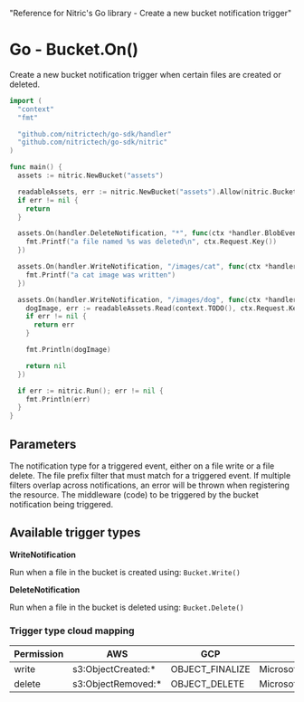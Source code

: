   "Reference for Nitric's Go library - Create a new bucket notification trigger"

# Go - Bucket.On()

Create a new bucket notification trigger when certain files are created or deleted.

```go
import (
  "context"
  "fmt"

  "github.com/nitrictech/go-sdk/handler"
  "github.com/nitrictech/go-sdk/nitric"
)

func main() {
  assets := nitric.NewBucket("assets")

  readableAssets, err := nitric.NewBucket("assets").Allow(nitric.BucketRead)
  if err != nil {
    return
  }

  assets.On(handler.DeleteNotification, "*", func(ctx *handler.BlobEventContext) {
    fmt.Printf("a file named %s was deleted\n", ctx.Request.Key())
  })

  assets.On(handler.WriteNotification, "/images/cat", func(ctx *handler.BlobEventContext) {
    fmt.Printf("a cat image was written")
  })

  assets.On(handler.WriteNotification, "/images/dog", func(ctx *handler.BlobEventContext) error {
    dogImage, err := readableAssets.Read(context.TODO(), ctx.Request.Key())
    if err != nil {
      return err
    }

    fmt.Println(dogImage)

    return nil
  })

  if err := nitric.Run(); err != nil {
    fmt.Println(err)
  }
}
```

## Parameters

<Properties>
  <Property
    name="notificationType"
    required
    type="WriteNotification or DeleteNotification"
  >
    The notification type for a triggered event, either on a file write or a
    file delete.
  </Property>
  <Property name="notificationPrefixFilter" required type="string">
    The file prefix filter that must match for a triggered event. If multiple
    filters overlap across notifications, an error will be thrown when
    registering the resource.
  </Property>
  <Property name="middleware" required type="interface{}">
    The middleware (code) to be triggered by the bucket notification being
    triggered.
  </Property>
</Properties>

## Available trigger types

**WriteNotification**

Run when a file in the bucket is created using: `Bucket.Write()`

**DeleteNotification**

Run when a file in the bucket is deleted using: `Bucket.Delete()`

### Trigger type cloud mapping

| Permission | AWS                 | GCP             | Azure                         |
| ---------- | ------------------- | --------------- | ----------------------------- |
| write      | s3:ObjectCreated:\* | OBJECT_FINALIZE | Microsoft.Storage.BlobCreated |
| delete     | s3:ObjectRemoved:\* | OBJECT_DELETE   | Microsoft.Storage.BlobDeleted |
